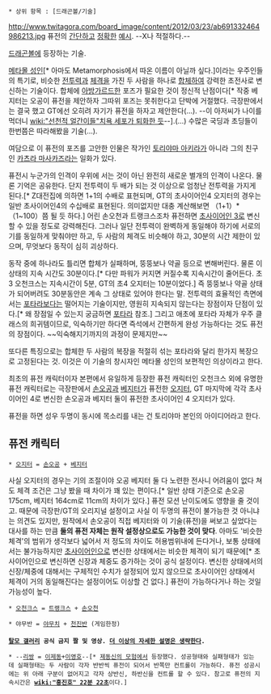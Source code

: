  * 상위 항목 : [드래곤볼/기술]

http://www.twitagora.com/board_image/content/2012/03/23/ab691332464986213.jpg
퓨전의 [[아시아흑곰|간단하고]] [[북극곰|정확한]] [[판다|예시]]. --X나 적절하다.--

[[드래곤볼]]에 등장하는 기술.

[[메타몰 성인]][* 아마도 Metamorphosis에서 따온 이름이 아닐까 싶다.]이라는 우주인들의 특기로, 비슷한 [[전투력]]과 [[체격]]을 가진 두 사람을 하나로 [[합체]]하여 강력한 초전사로 변신하는 기술이다. 합체에 [[아방가르드]]한 포즈가 필요한 것이 정신적 난점이다[* 작중 베지터는 오공이 퓨전을 제안하자 그따위 포즈는 못취한다고 단박에 거절했다. 극장판에서는 결국 했고 GT에선 오히려 자기가 퓨전을 하자고 제안한다(...). --이 아저씨가 나이를 먹더니 [[wiki:"선천적 얼간이들"치욕 세포가 퇴화한 듯]]--].(…) 수많은 국딩과 초딩들이 한번쯤은 따라해봤을 기술(...).

여담으로 이 퓨전의 포즈를 고안한 인물은 작가인 [[토리야마 아키라]]가 아니라 그의 친구인 [[카츠라 마사카즈]]라는 일화가 있다.

퓨전시 누군가의 인격이 우위에 서는 것이 아닌 완전히 새로운 별개의 인격이 나온다. 물론 기억은 공유한다. 단지 전투력이 두 배가 되는 것 이상으로 엄청난 전투력을 가지게 된다.[* Z대전집에 의하면 1+1의 수배로 표현되며, GT의 초사이어인4 오지터의 경우는 일반 초사이어인4의 수십배로 표현된다. 의미없지만 대충 계산해보면 （1+1）*（1~100）쯤 될 듯 하다.] 어린 손오천과 트랭크스조차 퓨전하면 [[초사이어인 3]]로 변신할 수 있을 정도로 강력해진다. 그러나 일단 전투력이 완벽하게 동일해야 하기에 서로의 기를 동일하게 맞춰야만 하고, 두 사람의 체격도 비슷해야 하고, 30분의 시간 제한이 있으며, 무엇보다 동작이 심히 괴상하다.

동작 중에 하나라도 틀리면 합체가 실패하며, 뚱뚱보나 약골 등으로 변해버린다. 물론 이 상태의 지속 시간도 30분이다.[* 다만 파워가 커지면 커질수록 지속시간이 줄어든다. 초3 오천크스는 지속시간이 5분, GT의 초4 오지터는 10분이었다.] 즉 뚱뚱보나 약골 상태가 되어버려도 30분동안은 계속 그 상태로 있어야 한다는 말. 전투력의 효율적인 측면에서는 [[포타라]]보다는 떨어지는 기술이지만, 영원히 지속되지 않는다는 장점이자 단점이 있다.[* 왜 장점일 수 있는지 궁금하면 [[포타라]] 참조.] 그리고 애초에 포타라 자체가 우주 클래스의 희귀템이므로, 익숙하기만 하다면 즉석에서 간편하게 완성 가능하다는 것도 퓨전의 장점이다. ~~익숙해지기까지의 과정이 문제지만~~

또다른 특징으로는 합체한 두 사람의 복장을 적절히 섞는 포타라와 달리 한가지 복장으로 고정된다는 것. 이것은 이 기술의 창시자인 메타몰 성인의 보편적인 의상이라고 한다.

최초의 퓨전 캐릭터이자 본편에서 유일하게 등장한 퓨전 캐릭터인 오천크스 외에 유명한 퓨전 캐릭터로는 극장판에서 [[손오공]]과 [[베지터]]가 퓨전한 [[오지터]], GT 마지막에 각각 초사이어인 4로 변신한 손오공과 베지터 둘이 퓨전한 초사이어인 4 오지터가 있다.

퓨전을 하면 성우 두명이 동시에 목소리를 내는 건 토리야마 본인의 아이디어라고 한다.

== 퓨전 캐릭터 ==
 * [[오지터]] = [[손오공]] + [[베지터]]
사실 오지터의 경우는 기의 조절이야 오공 베지터 둘 다 노련한 전사니 어려움이 없다 쳐도 체격 조건은 그냥 봤을 때 차이가 꽤 있는 편이다.[* 일반 상태 기준으로 손오공 175cm, 베지터 164cm로 11cm의 차이가 있다.] 퓨전 모션 난이도에도 영향을 줄 것이고. 때문에 극장판/GT의 오리지널 설정이고 사실 이 두명의 퓨전이 불가능한 것 아니냐는 의견도 있지만, 원작에서 손오공이 직접 베지터와 이 기술(퓨전)을 써보고 싶었다는 대사를 하는 만큼 '''둘의 퓨전 자체는 원작 설정상으로도 가능한 것이 맞다'''. 아마도 '비슷한 체격'의 범위가 생각보다 넓어서 저 정도의 차이도 허용범위내에 든다거나, 보통 상태에서는 불가능하지만 [[초사이어인]]으로 변신한 상태에서는 비슷한 체격이 되기 때문에[* 초사이어인으로 변신하면 신장과 체중도 증가하는 것이 공식 설정이다. 변신한 상태에서의 신장/체중에 대해서는 구체적인 수치가 설정되어 있지 않으므로 초사이어인 상태에서 체격이 거의 동일해진다는 설정이어도 이상할 건 없다.] 퓨전이 가능하다거나 하는 것일 가능성이 높다.

 * [[오천크스]] = [[트랭크스]] + [[손오천]]

 * 야무반 = [[야무치]] + [[천진반]] (게임한정)
 {{{#!html
<iframe width="420" height="315" src="https://www.youtube.com/embed/wpuQiE7mNcc" frameborder="0" allowfullscreen></iframe>
 }}}
 '''[[탈모 갤러리]] 공식 금지 짤 및 영상. [[더 이상의 자세한 설명은 생략한다]].'''

 * --[[리쌍]] = [[이제동]]+[[이영호]]--[* [[제동신의 모험]]에서 등장했다. 성공형태와 실패형태가 있는데 실패형태는 두 사람이 각자 반반씩 퓨전이 되어서 반쪽만 컨트롤이 가능하다. 퓨전 성공시에는 위 아래 구분이 없어지고 각자 상반신, 하반신을 컨트롤 할 수 있다. 참고로 퓨전의 지속시간은 '''[[wiki:"홍진호" 22분 22초]]'''이다.]
